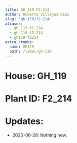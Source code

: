 ```yaml
---
title: GH_119 F2_214
author: Roberto Villegas-Diaz
slug: 'gh-119/f2-214'
aliases:
  - gh_119-f2_214
  - gh-119-f2-214
  - gh119-f2214
extra_crumbs:
  name: GH119
  path: /label/gh-119
---
```


# **House**: GH_119
# **Plant ID**: F2_214
# **Updates**: 
 - 2020-06-28: Nothing new.

